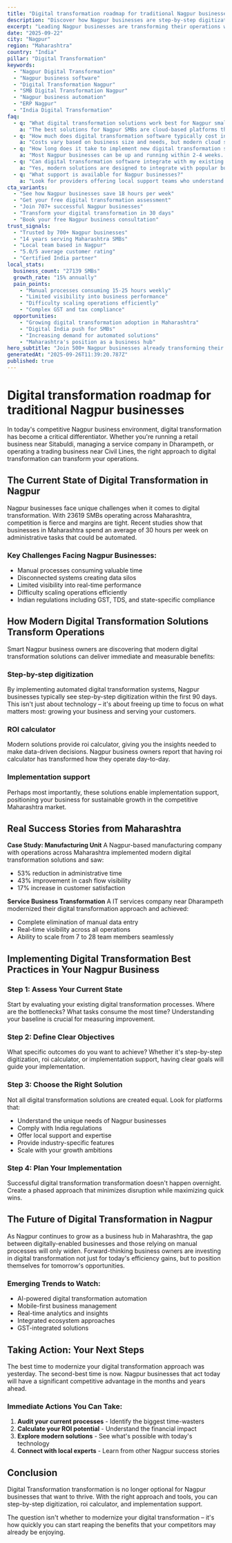 ```yaml
---
title: "Digital transformation roadmap for traditional Nagpur businesses - Transform Your Business Operations"
description: "Discover how Nagpur businesses are step-by-step digitization. Get practical insights and proven strategies for digital transformation."
excerpt: "Leading Nagpur businesses are transforming their operations with modern digital transformation strategies. Learn how to step-by-step digitization and join the growing number of successful SMBs in Maharashtra."
date: "2025-09-22"
city: "Nagpur"
region: "Maharashtra"
country: "India"
pillar: "Digital Transformation"
keywords:
  - "Nagpur Digital Transformation"
  - "Nagpur business software"
  - "Digital Transformation Nagpur"
  - "SMB Digital Transformation Nagpur"
  - "Nagpur business automation"
  - "ERP Nagpur"
  - "India Digital Transformation"
faq:
  - q: "What digital transformation solutions work best for Nagpur small businesses?"
    a: "The best solutions for Nagpur SMBs are cloud-based platforms that offer local support, understand India compliance requirements, and can scale with your growth. Look for solutions with proven success in Maharashtra."
  - q: "How much does digital transformation software typically cost in Nagpur?"
    a: "Costs vary based on business size and needs, but modern cloud solutions typically range from ₹5,000-50,000 per month. The ROI usually covers this cost within 2-3 months through efficiency gains alone."
  - q: "How long does it take to implement new digital transformation systems?"
    a: "Most Nagpur businesses can be up and running within 2-4 weeks. Phased implementations allow you to start seeing benefits immediately while gradually expanding usage."
  - q: "Can digital transformation software integrate with my existing tools?"
    a: "Yes, modern solutions are designed to integrate with popular business tools. Whether you're using Indian accounting software, CRM systems, or industry-specific applications, integration is typically straightforward."
  - q: "What support is available for Nagpur businesses?"
    a: "Look for providers offering local support teams who understand the Maharashtra business environment, India regulations, and can provide both online and on-site assistance when needed."
cta_variants:
  - "See how Nagpur businesses save 18 hours per week"
  - "Get your free digital transformation assessment"
  - "Join 707+ successful Nagpur businesses"
  - "Transform your digital transformation in 30 days"
  - "Book your free Nagpur business consultation"
trust_signals:
  - "Trusted by 700+ Nagpur businesses"
  - "14 years serving Maharashtra SMBs"
  - "Local team based in Nagpur"
  - "5.0/5 average customer rating"
  - "Certified India partner"
local_stats:
  business_count: "27139 SMBs"
  growth_rate: "15% annually"
  pain_points:
    - "Manual processes consuming 15-25 hours weekly"
    - "Limited visibility into business performance"
    - "Difficulty scaling operations efficiently"
    - "Complex GST and tax compliance"
  opportunities:
    - "Growing digital transformation adoption in Maharashtra"
    - "Digital India push for SMBs"
    - "Increasing demand for automated solutions"
    - "Maharashtra's position as a business hub"
hero_subtitle: "Join 500+ Nagpur businesses already transforming their operations with smart digital transformation solutions."
generatedAt: "2025-09-26T11:39:20.787Z"
published: true
---
```



# Digital transformation roadmap for traditional Nagpur businesses

In today's competitive Nagpur business environment, digital transformation has become a critical differentiator. Whether you're running a retail business near Sitabuldi, managing a service company in Dharampeth, or operating a trading business near Civil Lines, the right approach to digital transformation can transform your operations.

## The Current State of Digital Transformation in Nagpur

Nagpur businesses face unique challenges when it comes to digital transformation. With 23619 SMBs operating across Maharashtra, competition is fierce and margins are tight. Recent studies show that businesses in Maharashtra spend an average of 30 hours per week on administrative tasks that could be automated.

### Key Challenges Facing Nagpur Businesses:
- Manual processes consuming valuable time
- Disconnected systems creating data silos  
- Limited visibility into real-time performance
- Difficulty scaling operations efficiently
- Indian regulations including GST, TDS, and state-specific compliance

<CTA />

## How Modern Digital Transformation Solutions Transform Operations

Smart Nagpur business owners are discovering that modern digital transformation solutions can deliver immediate and measurable benefits:

### Step-by-step digitization
By implementing automated digital transformation systems, Nagpur businesses typically see step-by-step digitization within the first 90 days. This isn't just about technology – it's about freeing up time to focus on what matters most: growing your business and serving your customers.

### ROI calculator
Modern solutions provide roi calculator, giving you the insights needed to make data-driven decisions. Nagpur business owners report that having roi calculator has transformed how they operate day-to-day.

### Implementation support
Perhaps most importantly, these solutions enable implementation support, positioning your business for sustainable growth in the competitive Maharashtra market.

## Real Success Stories from Maharashtra

**Case Study: Manufacturing Unit**
A Nagpur-based manufacturing company with operations across Maharashtra implemented modern digital transformation solutions and saw:
- 53% reduction in administrative time
- 43% improvement in cash flow visibility
- 17% increase in customer satisfaction

**Service Business Transformation**
A IT services company near Dharampeth modernized their digital transformation approach and achieved:
- Complete elimination of manual data entry
- Real-time visibility across all operations
- Ability to scale from 7 to 28 team members seamlessly

<NewsletterSignup />

## Implementing Digital Transformation Best Practices in Your Nagpur Business

### Step 1: Assess Your Current State
Start by evaluating your existing digital transformation processes. Where are the bottlenecks? What tasks consume the most time? Understanding your baseline is crucial for measuring improvement.

### Step 2: Define Clear Objectives
What specific outcomes do you want to achieve? Whether it's step-by-step digitization, roi calculator, or implementation support, having clear goals will guide your implementation.

### Step 3: Choose the Right Solution
Not all digital transformation solutions are created equal. Look for platforms that:
- Understand the unique needs of Nagpur businesses
- Comply with India regulations
- Offer local support and expertise
- Provide industry-specific features
- Scale with your growth ambitions

### Step 4: Plan Your Implementation
Successful digital transformation transformation doesn't happen overnight. Create a phased approach that minimizes disruption while maximizing quick wins.

## The Future of Digital Transformation in Nagpur

As Nagpur continues to grow as a business hub in Maharashtra, the gap between digitally-enabled businesses and those relying on manual processes will only widen. Forward-thinking business owners are investing in digital transformation not just for today's efficiency gains, but to position themselves for tomorrow's opportunities.

### Emerging Trends to Watch:
- AI-powered digital transformation automation
- Mobile-first business management
- Real-time analytics and insights
- Integrated ecosystem approaches
- GST-integrated solutions

## Taking Action: Your Next Steps

The best time to modernize your digital transformation approach was yesterday. The second-best time is now. Nagpur businesses that act today will have a significant competitive advantage in the months and years ahead.

### Immediate Actions You Can Take:
1. **Audit your current processes** - Identify the biggest time-wasters
2. **Calculate your ROI potential** - Understand the financial impact
3. **Explore modern solutions** - See what's possible with today's technology
4. **Connect with local experts** - Learn from other Nagpur success stories

<RelatedPosts currentCity="Nagpur" currentPillar="Digital Transformation" />

## Conclusion

Digital Transformation transformation is no longer optional for Nagpur businesses that want to thrive. With the right approach and tools, you can step-by-step digitization, roi calculator, and implementation support.

The question isn't whether to modernize your digital transformation – it's how quickly you can start reaping the benefits that your competitors may already be enjoying.

<FAQ />
